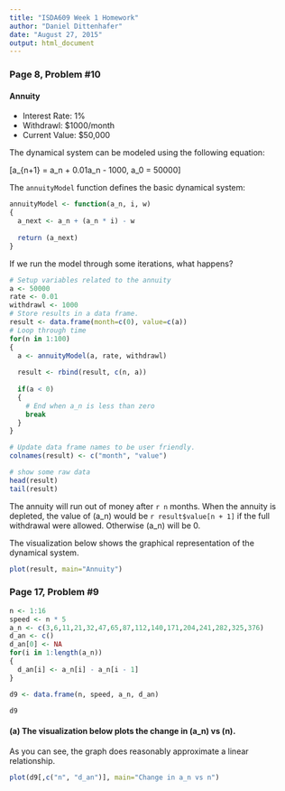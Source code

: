 ```yaml
---
title: "ISDA609 Week 1 Homework"
author: "Daniel Dittenhafer"
date: "August 27, 2015"
output: html_document
---
```


### Page 8, Problem #10

#### Annuity

* Interest Rate: 1%
* Withdrawl: $1000/month
* Current Value: $50,000

The dynamical system can be modeled using the following equation:

\[a_{n+1} = a_n + 0.01a_n - 1000, a_0 = 50000\]

The `annuityModel` function defines the basic dynamical system:

```r
annuityModel <- function(a_n, i, w)
{
  a_next <- a_n + (a_n * i) - w
  
  return (a_next)
}
```

If we run the model through some iterations, what happens?

```r
# Setup variables related to the annuity
a <- 50000
rate <- 0.01
withdrawl <- 1000
# Store results in a data frame.
result <- data.frame(month=c(0), value=c(a))
# Loop through time
for(n in 1:100)
{
  a <- annuityModel(a, rate, withdrawl)
  
  result <- rbind(result, c(n, a))
  
  if(a < 0)
  {
    # End when a_n is less than zero
    break
  }
}

# Update data frame names to be user friendly.
colnames(result) <- c("month", "value")

# show some raw data
head(result)
tail(result)
```

The annuity will run out of money after `r n` months. When the annuity is depleted, the value of \(a_n\) would be `r result$value[n + 1]` if the full withdrawal were allowed. Otherwise \(a_n\) will be 0.

The visualization below shows the graphical representation of the dynamical system.

```r
plot(result, main="Annuity")
```

### Page 17, Problem #9

```r
n <- 1:16
speed <- n * 5
a_n <- c(3,6,11,21,32,47,65,87,112,140,171,204,241,282,325,376)
d_an <- c()
d_an[0] <- NA
for(i in 1:length(a_n))
{
  d_an[i] <- a_n[i] - a_n[i - 1] 
}

d9 <- data.frame(n, speed, a_n, d_an)

d9
```

#### (a) The visualization below plots the change in \(a_n\) vs \(n\). 

As you can see, the graph does reasonably approximate a linear relationship.

```r
plot(d9[,c("n", "d_an")], main="Change in a_n vs n")
```